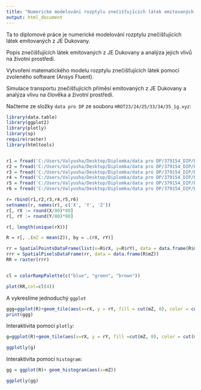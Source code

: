 ```yaml
---
title: "Numerické modelování rozptylu znečišťujících látek emitovaných z JE Dukovany"
output: html_document
---
```


Ta
to diplomové práce je numerické modelování rozptylu znečišťujících látek emitovaných z JE Dukovany. 

Popis znečišťujících látek emitovaných z JE Dukovany a analýza jejich vlivů na životní prostředí. 

Vytvoření matematického modelu rozptylu znečišťujících látek pomocí zvoleného software (Ansys Fluent). 

Simulace transportu znečišťujících příměsí emitovaných z JE Dukovany a analýza vlivu na člověka a životní prostředí.



Načteme ze složky `data pro DP` ze souboru `HROT23/24/25/33/34/35_1g.xyz`: 

```r
library(data.table)
library(ggplot2)
library(plotly)
library(sp)
require(raster)
library(htmltools)


r1 = fread('C:/Users/Valyusha/Desktop/Diplomka/data pro DP/379154_DIP/DMP 1G_ txt(JTSK)/HROT23_1g.xyz')
r2 = fread('C:/Users/Valyusha/Desktop/Diplomka/data pro DP/379154_DIP/DMP 1G_ txt(JTSK)/HROT24_1g.xyz')
r3 = fread('C:/Users/Valyusha/Desktop/Diplomka/data pro DP/379154_DIP/DMP 1G_ txt(JTSK)/HROT25_1g.xyz')
r4 = fread('C:/Users/Valyusha/Desktop/Diplomka/data pro DP/379154_DIP/DMP 1G_ txt(JTSK)/HROT33_1g.xyz')
r5 = fread('C:/Users/Valyusha/Desktop/Diplomka/data pro DP/379154_DIP/DMP 1G_ txt(JTSK)/HROT34_1g.xyz')
r6 = fread('C:/Users/Valyusha/Desktop/Diplomka/data pro DP/379154_DIP/DMP 1G_ txt(JTSK)/HROT35_1g.xyz')

r= rbind(r1,r2,r3,r4,r5,r6)
setnames(r, names(r), c('X', 'Y', 'Z'))
r[, rX := round(X/80)*80]
r[, rY := round(Y/80)*80]

r[, length(unique(rX))]

R = r[, .(mZ = mean(Z)), by = .(rX, rY)]

rr = SpatialPointsDataFrame(list(x=R$rX, y=R$rY), data = data.frame(R$mZ))
rrr = SpatialPixelsDataFrame(rr, data = data.frame(R$mZ))
RR = raster(rrr)


cl = colorRampPalette(c("blue", "green", "brown"))

plot(RR,col=cl(4))
```
A vykreslíme jednoduchý `ggplot`

```r

ggg=ggplot(R)+geom_tile(aes(x=rX, y = rY, fill = cut(mZ, 8), color = cut(mZ, 8))) +scale_fill_brewer(palette = "YlOrRd")
print(ggg)
```

Interaktivita pomocí `plotly`:

```r
g=ggplot(R)+geom_tile(aes(x=rX, y = rY, fill =cut(mZ, 8), color = cut(mZ, 8))) +scale_fill_brewer(palette = "YlOrRd")+scale_color_brewer(palette = "YlOrRd")

ggplotly(g)
```

Interaktivita pomocí `histogram `:

```r
gg = ggplot(R)+ geom_histogram(aes(x=mZ))

ggplotly(gg)
```


